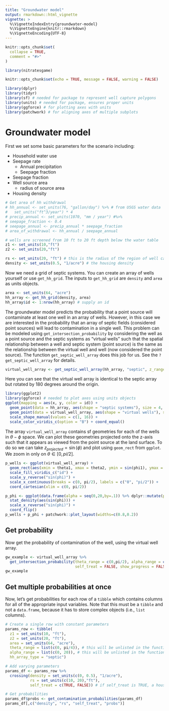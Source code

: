 ```yaml
---
title: "Groundwater model"
output: rmarkdown::html_vignette
vignette: >
  %\VignetteIndexEntry{groundwater-model}
  %\VignetteEngine{knitr::rmarkdown}
  %\VignetteEncoding{UTF-8}
---
```


```r
knitr::opts_chunk$set(
  collapse = TRUE,
  comment = "#>"
)
```

```r
library(nitratesgame)
```


<!-- --- -->
<!-- title: "Groundwater model" -->
<!-- author: "Gopal Penny" -->
<!-- date: "10/27/2020" -->
<!-- output:  -->
<!--   html_notebook: -->
<!--     toc: true -->
<!--     number_sections: true -->
<!--     code_folding: hide -->
<!-- --- -->

```r
knitr::opts_chunk$set(echo = TRUE, message = FALSE, warning = FALSE)
```

```r
library(dplyr)
library(tidyr)
library(sf) # needed for package to represent well capture polygons
library(units) # needed for package, ensures proper units
library(ggforce) # for plotting axes with units
library(patchwork) # for aligning axes of multiple subplots
```

# Groundwater model

First we set some basic parameters for the scenario including:

* Household water use
* Seepage rate
    + Annual precipitation
    + Seepage fraction
* Seepage fraction
* Well source area
    + radius of source area
* Housing density

```r
# Get area of hh withdrawal
# hh_annual <- set_units(76, "gallon/day") %>% # from USGS water data
#   set_units("ft^3/year") * 4
# precip_annual <- set_units(1070, "mm / year") #%>%
# seepage_fraction <- 0.4
# seepage_annual <- precip_annual * seepage_fraction
# area_of_withdrawal <- hh_annual / seepage_annual

# wells are screened from 10 ft to 20 ft depth below the water table
z1 <- set_units(10,"ft")
z2 <- set_units(20,"ft")

rs <- set_units(20, "ft") # this is the radius of the region of well capture
density <- set_units(0.5, "1/acre") # the housing density
```

Now we need a grid of septic systems. You can create an array of wells yourself or use `get_hh_grid`. The inputs to `get_hh_grid` are `density` and `area` as units objects.


```r
area <- set_units(64, "acre")
hh_array <- get_hh_grid(density, area)
hh_array$id <- 1:nrow(hh_array) # supply an id
```

The groundwater model predicts the probability that a point source will contaminate at least one well in an array of wells. However, in this case we are interested in the probability that an array of septic fields (considered point sources) will lead to contamination in a single well. This problem can be modeled using `get_intersection_probability` by considering the well as a point source and the septic systems as "virtual wells" such that the spatial relationship between a well and septic system (point source) is the same as the relationship between the virtual well and well (now considered the point source). The function `get_septic_well_array` does this job for us. See the `?get_septic_well_array` for details.

```r
virtual_well_array <- get_septic_well_array(hh_array, "septic", z_range = c(z1, z2), rs = rs)
```

Here you can see that the virtual well array is identical to the septic array but rotated by 180 degrees around the origin.

```r
library(ggplot2)
library(ggforce) # needed to plot axes using units objects
ggplot(mapping = aes(x, y, color = id)) +
  geom_point(data = hh_array, aes(shape = "septic systems"), size = 4, stroke = 1) +
  geom_point(data = virtual_well_array, aes(shape = "virtual wells"), size = 2) +
  scale_shape_manual(values = c(1, 16)) +
  scale_color_viridis_c(option = "B") + coord_equal()
```

The array `virtual_well_array` contains sf geometries for each of the wells in $\theta-\phi$ space. We can plot these geometries projected onto the z-axis such that it appears as viewed from the point source at the land surface. To do so we can take $z_{projected}=\sin(\phi)$ and plot using `geom_rect` from `ggplot`. We zoom in only on $\theta \in [0,pi/2]$.

```r
p_wells <- ggplot(virtual_well_array) + 
  geom_rect(aes(xmin = theta1, xmax = theta2, ymin = sin(phi1), ymax = sin(phi2), fill = id), color = NA, alpha = 1) +
  scale_fill_viridis_c("id") +
  scale_y_reverse("sin(phi)") + 
  scale_x_continuous(breaks = c(0, pi/2), labels = c("0", "pi/2")) +
  coord_cartesian(xlim = c(0, pi/2))

p_phi <- ggplot(data.frame(alpha = seq(0,20,by=.1)) %>% dplyr::mutate(phi = atan(1/alpha))) + 
  stat_density(aes(sin(phi))) +
  scale_x_reverse("sin(phi)") + 
  coord_flip()
p_wells + p_phi + patchwork::plot_layout(widths=c(0.8,0.2))
```

## Get probability

Now get the probability of contamination of the well, using the virtual well array.

```r
gw_example <- virtual_well_array %>%
  get_intersection_probability(theta_range = c(0,pi/2), alpha_range = c(0, 20),
                               self_treat = FALSE, show_progress = FALSE)
gw_example
```

## Get multiple probabilities at once

Now, let's get probabilities for each row of a `tibble` which contains columns for all of the appropriate input variables. Note that this must be a `tibble` and not a `data.frame`, because it has to store complex objects (i.e., `list` columns).

```r
# Create a single row with constant parameters
params_row <- tibble(
  z1 = set_units(10, "ft"),
  z2 = set_units(20, "ft"),
  area = set_units(64, "acre"),
  theta_range = list(c(0, pi/4)), # this will be unlisted in the function
  alpha_range = list(c(0, 20)), # this will be unlisted in the function
  hh_array_type = "septic")

# Add varying parameters
params_df <- params_row %>%
  crossing(density = set_units(c(0, 0.5), "1/acre"), 
           rs = set_units(c(10, 20),"ft"), 
           self_treat = c(TRUE, FALSE)) # if self_treat is TRUE, a household cannot contaminate its own well

# Get probabilities
params_df$probs <- get_contamination_probabilities(params_df)
params_df[,c("density", "rs", "self_treat", "probs")]
```

